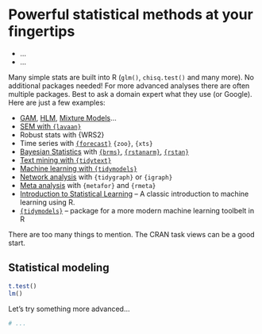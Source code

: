 # Powerful statistical methods at your fingertips

::: {.goals}
-   ...
-   ...
:::

Many simple stats are built into R (`glm()`, `chisq.test()` and many more). No additional
packages needed! For more advanced analyses there are often multiple packages. Best to ask
a domain expert what they use (or Google). Here are just a few examples:

-   [GAM](https://noamross.github.io/gams-in-r-course/),
    [HLM](https://github.com/lme4/lme4/), [Mixture
    Models](https://mclust-org.github.io/mclust/)...
-   [SEM with `{lavaan}`](https://lavaan.ugent.be/)
-   Robust stats with {WRS2}
-   Time series with [`{forecast}`](https://github.com/robjhyndman/forecast) `{zoo}`,
    `{xts}`
-   [Bayesian Statistics](https://github.com/rmcelreath/statrethinking_winter2019) with
    [`{brms}`](https://paul-buerkner.github.io/brms/),
    [`{rstanarm}`](https://mc-stan.org/rstanarm/),
    [`{rstan}`](https://mc-stan.org/users/interfaces/rstan)
-   [Text mining with `{tidytext}`](https://www.tidytextmining.com/)
-   [Machine learning with `{tidymodels}`](https://www.tidymodels.org/)
-   [Network analysis](https://kateto.net/network-visualization) with `{tidygraph}` or
    `{igraph}`
-   [Meta analysis](https://bookdown.org/MathiasHarrer/Doing_Meta_Analysis_in_R/) with
    `{metafor}` and `{rmeta}`
-   [Introduction to Statistical Learning](https://www.statlearning.com/) -- A classic
    introduction to machine learning using R.
-   [`{tidymodels}`](https://www.tidymodels.org/) -- package for a more modern machine
    learning toolbelt in R

There are too many things to mention. The CRAN task views can be a good start.

## Statistical modeling

``` .r
t.test()
lm()
```

Let's try something more advanced...

``` .r
# ...
```
